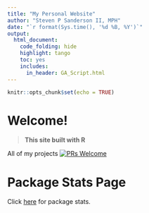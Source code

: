 ```yaml
---
title: "My Personal Website"
author: "Steven P Sanderson II, MPH"
date: "`r format(Sys.time(), '%d %B, %Y')`"
output:
  html_document:
    code_folding: hide
    highlight: tango
    toc: yes
    includes:
      in_header: GA_Script.html
---
```


```r
knitr::opts_chunk$set(echo = TRUE)
```

# Welcome!

> __This site built with R__

All of my projects [![PRs Welcome](https://img.shields.io/badge/PRs-welcome-brightgreen.svg?style=flat-square)](http://makeapullrequest.com)

# Package Stats Page
Click [here](https://www.spsanderson.com/package-downloads/) for package stats.